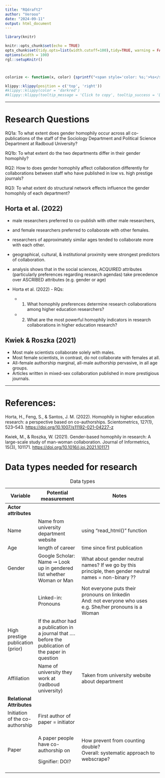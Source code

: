 ```yaml
---
title: "RQdraft2"
author: "Verooo"
date: "2024-09-11"
output: html_document
---
```


```r
library(knitr)

knitr::opts_chunk$set(echo = TRUE)
opts_chunk$set(tidy.opts=list(width.cutoff=100),tidy=TRUE, warning = FALSE, message = FALSE,comment = "#>", cache=TRUE, class.source=c("test"), class.output=c("test2"))
options(width = 100)
rgl::setupKnitr()



colorize <- function(x, color) {sprintf("<span style='color: %s;'>%s</span>", color, x) }

```

```r
klippy::klippy(position = c('top', 'right'))
#klippy::klippy(color = 'darkred')
#klippy::klippy(tooltip_message = 'Click to copy', tooltip_success = 'Done')
```

------------------------------------------------------------------------

# Research Questions 

RQ1a: To what extent does gender homophily occur across all co-publications of the staff of the Sociology Department and Political Science Department at Radboud University?

RQ1b: To what extent do the two departments differ in their gender homophily?

RQ2: How to does gender homophily affect collaboration differently for collaborations between staff who have published in low vs. high prestige journals?

RQ3: To what extent do structural network effects influence the gender homophily of each department?

## Horta et al. (2022)

-   male researchers preferred to co-publish with other male researchers,

-   and female researchers preferred to collaborate with other females.

-   researchers of approximately similar ages tended to collaborate more with each other.

-   geographical, cultural, & institutional proximity were strongest predictors of collaboration.

-   analysis shows that in the social sciences, ACQUIRED attributes (particularly preferences regarding research agendas) take precedence over ASCRIBED attributes (e.g. gender or age)

-   Horta et al. (2022) - RQs:

    -   

        (1) What homophily preferences determine research collaborations among higher education researchers?

    -   

        (2) What are the most powerful homophily indicators in research collaborations in higher education research?

## Kwiek & Roszka (2021)

-   Most male scientists collaborate solely with males.
-   Most female scientists, in contrast, do not collaborate with females at all.
-   All-female authorship marginal, all-male authorship pervasive, in all age groups.
-   Articles written in mixed-sex collaboration published in more prestigious journals.

------------------------------------------------------------------------

# References:

Horta, H., Feng, S., & Santos, J. M. (2022). Homophily in higher education research: a perspective based on co-authorships. Scientometrics, 127(1), 523–543. <https://doi.org/10.1007/s11192-021-04227-z>

Kwiek, M., & Roszka, W. (2021). Gender-based homophily in research: A large-scale study of man-woman collaboration. Journal of Informetrics, 15(3), 101171. <https://doi.org/10.1016/j.joi.2021.101171>

# Data types needed for research

+-----------------------------------+---------------------------------------------------------+--------------------------------------------------------------------------------------------------------+
| Variable                          | Potential measurement                                   | Notes                                                                                                  |
+===================================+=========================================================+========================================================================================================+
| **Actor attributes**              |                                                         |                                                                                                        |
+-----------------------------------+---------------------------------------------------------+--------------------------------------------------------------------------------------------------------+
| Name                              | Name from university department website                 | using "read_html()" function                                                                           |
+-----------------------------------+---------------------------------------------------------+--------------------------------------------------------------------------------------------------------+
| Age                               | length of career                                        | time since first publication                                                                           |
+-----------------------------------+---------------------------------------------------------+--------------------------------------------------------------------------------------------------------+
| Gender                            | Google Scholar:\                                        | What about gender neutral names? If we go by this principle, then gender neutral names = non-binary ?? |
|                                   | Name ➙ Look up in gendered list whether Woman or Man    |                                                                                                        |
+-----------------------------------+---------------------------------------------------------+--------------------------------------------------------------------------------------------------------+
|                                   | Linked-in:\                                             | Not everyone puts their pronouns on linkedin\                                                          |
|                                   | Pronouns                                                | And: not everyone who uses e.g. She/her pronouns is a Woman                                            |
+-----------------------------------+---------------------------------------------------------+--------------------------------------------------------------------------------------------------------+
| High prestige publication (prior) | If the author had a publication in a journal that ....\ |                                                                                                        |
|                                   | before the publication of the paper in question         |                                                                                                        |
+-----------------------------------+---------------------------------------------------------+--------------------------------------------------------------------------------------------------------+
| Affiliation                       | Name of university they work at (radboud university)    | Taken from university website about department                                                         |
+-----------------------------------+---------------------------------------------------------+--------------------------------------------------------------------------------------------------------+
| **Relational Attributes**         |                                                         |                                                                                                        |
+-----------------------------------+---------------------------------------------------------+--------------------------------------------------------------------------------------------------------+
| Initiation of the co-authorship   | First author of paper = initiator                       |                                                                                                        |
+-----------------------------------+---------------------------------------------------------+--------------------------------------------------------------------------------------------------------+
| Paper                             | A paper people have co-authorship on                    | How prevent from counting double?\                                                                     |
|                                   |                                                         | Overall: systematic approach to webscrape?                                                             |
|                                   | Signifier: DOI?                                         |                                                                                                        |
+-----------------------------------+---------------------------------------------------------+--------------------------------------------------------------------------------------------------------+
|                                   |                                                         |                                                                                                        |
+-----------------------------------+---------------------------------------------------------+--------------------------------------------------------------------------------------------------------+

: Data types
